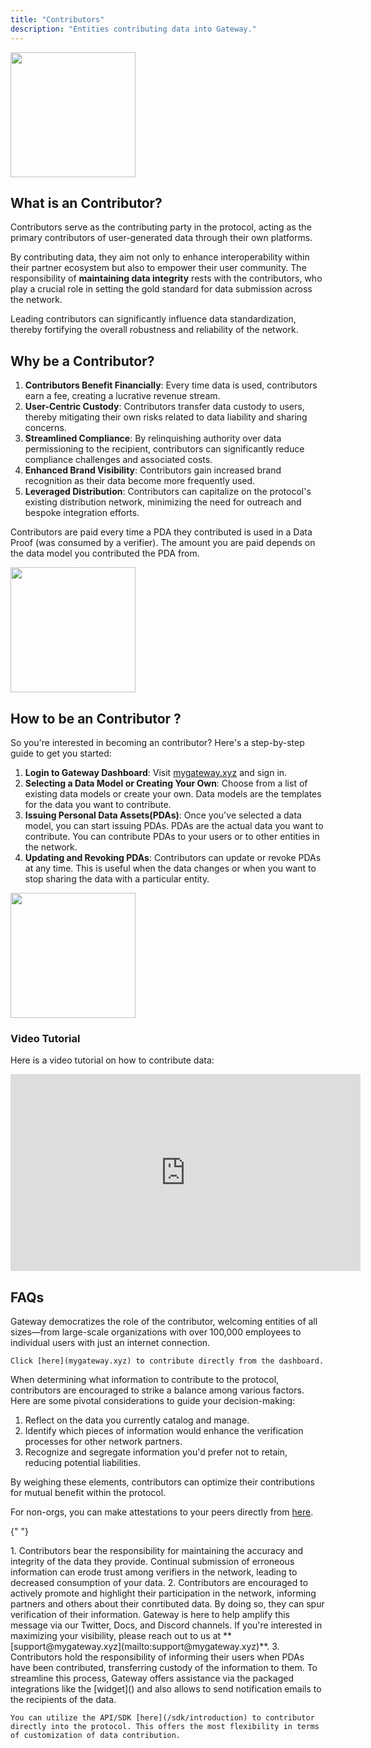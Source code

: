 ```yaml
---
title: "Contributors"
description: "Entities contributing data into Gateway."
---
```


<img height="200" src="/assets/roles/issuers-intro.png" />

## What is an Contributor?

Contributors serve as the contributing party in the protocol, acting as the primary contributors of user-generated data through their own platforms.

By contributing data, they aim not only to enhance interoperability within their partner ecosystem but also to empower their user community. The responsibility of **maintaining data integrity** rests with the contributors, who play a crucial role in setting the gold standard for data submission across the network.

Leading contributors can significantly influence data standardization, thereby fortifying the overall robustness and reliability of the network.

## Why be a Contributor?

1. **Contributors Benefit Financially**: Every time data is used, contributors earn a fee, creating a lucrative revenue stream.
2. **User-Centric Custody**: Contributors transfer data custody to users, thereby mitigating their own risks related to data liability and sharing concerns.
3. **Streamlined Compliance**: By relinquishing authority over data permissioning to the recipient, contributors can significantly reduce compliance challenges and associated costs.
4. **Enhanced Brand Visibility**: Contributors gain increased brand recognition as their data become more frequently used.
5. **Leveraged Distribution**: Contributors can capitalize on the protocol's existing distribution network, minimizing the need for outreach and bespoke integration efforts.

Contributors are paid every time a PDA they contributed is used in a Data Proof (was consumed by a verifier). The amount you are paid depends on the data model you contributed the PDA from.

<img height="200" src="/assets/roles/issuers-pay-structure.png" />

## How to be an Contributor ?

So you're interested in becoming an contributor? Here's a step-by-step guide to get you started:

1. **Login to Gateway Dashboard**: Visit [mygateway.xyz](https://mygateway.xyz) and sign in.
2. **Selecting a Data Model or Creating Your Own**: Choose from a list of existing data models or create your own. Data models are the templates for the data you want to contribute.
3. **Issuing Personal Data Assets(PDAs)**: Once you've selected a data model, you can start issuing PDAs. PDAs are the actual data you want to contribute. You can contribute PDAs to your users or to other entities in the network.
4. **Updating and Revoking PDAs**: Contributors can update or revoke PDAs at any time. This is useful when the data changes or when you want to stop sharing the data with a particular entity.

<img height="200" src="/assets/roles/issuers-flow-structure.png" />

### Video Tutorial

Here is a video tutorial on how to contribute data:

<iframe
  width="560"
  height="315"
  src="https://www.youtube.com/embed/_2_HmB76d40?si=NO2twZE9Y5eYpCe9"
  title="YouTube video player"
  frameBorder="0"
  allow="accelerometer; autoplay; clipboard-write; encrypted-media; gyroscope; picture-in-picture; web-share"
  allowFullScreen
></iframe>

## FAQs

<AccordionGroup>
  <Accordion title="Who can contribute data?">
    Gateway democratizes the role of the contributor, welcoming entities of all sizes—from large-scale organizations with over 100,000 employees to individual users with just an internet connection.

    Click [here](mygateway.xyz) to contribute directly from the dashboard.

  </Accordion>

  <Accordion title="What information should I contribute?">

When determining what information to contribute to the protocol, contributors are encouraged to strike a balance among various factors. Here are some pivotal considerations to guide your decision-making:

1. Reflect on the data you currently catalog and manage.
2. Identify which pieces of information would enhance the verification processes for other network partners.
3. Recognize and segregate information you'd prefer not to retain, reducing potential liabilities.

By weighing these elements, contributors can optimize their contributions for mutual benefit within the protocol.

For non-orgs, you can make attestations to your peers directly from [here](mygateway.xyz).

  </Accordion>

{" "}

<Accordion title="What is the contributor responsible/liable for?">
  1. Contributors bear the responsibility for maintaining the accuracy and
  integrity of the data they provide. Continual submission of erroneous
  information can erode trust among verifiers in the network, leading to
  decreased consumption of your data. 2. Contributors are encouraged to actively
  promote and highlight their participation in the network, informing partners
  and others about their conrtibuted data. By doing so, they can spur
  verification of their information. Gateway is here to help amplify this
  message via our Twitter, Docs, and Discord channels. If you're interested in
  maximizing your visibility, please reach out to us at
  **[support@mygateway.xyz](mailto:support@mygateway.xyz)**. 3. Contributors
  hold the responsibility of informing their users when PDAs have been
  contributed, transferring custody of the information to them. To streamline
  this process, Gateway offers assistance via the packaged integrations like the
  [widget]() and also allows to send notification emails to the recipients of
  the data.
</Accordion>

  <Accordion title="How can I contributor data directly through the protocol?">
    
    You can utilize the API/SDK [here](/sdk/introduction) to contributor directly into the protocol. This offers the most flexibility in terms of customization of data contribution.

  </Accordion>
  
</AccordionGroup>
